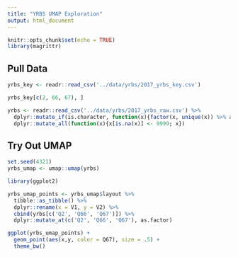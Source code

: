 ```yaml
---
title: "YRBS UMAP Exploration"
output: html_document
---
```


```r
knitr::opts_chunk$set(echo = TRUE)
library(magrittr)
```

## Pull Data

```r
yrbs_key <- readr::read_csv('../data/yrbs/2017_yrbs_key.csv')

yrbs_key[c(2, 66, 67), ]

yrbs <- readr::read_csv('../data/yrbs/2017_yrbs_raw.csv') %>%
  dplyr::mutate_if(is.character, function(x){factor(x, unique(x)) %>% as.numeric}) %>%
  dplyr::mutate_all(function(x){x[is.na(x)] <- 9999; x})
```

## Try Out UMAP

```r
set.seed(4321)
yrbs_umap <- umap::umap(yrbs)
```

```r
library(ggplot2)

yrbs_umap_points <- yrbs_umap$layout %>%
  tibble::as_tibble() %>%
  dplyr::rename(x = V1, y = V2) %>%
  cbind(yrbs[c('Q2', 'Q66', 'Q67')]) %>%
  dplyr::mutate_at(c('Q2', 'Q66', 'Q67'), as.factor)

ggplot(yrbs_umap_points) +
  geom_point(aes(x,y, color = Q67), size = .5) + 
  theme_bw()
```